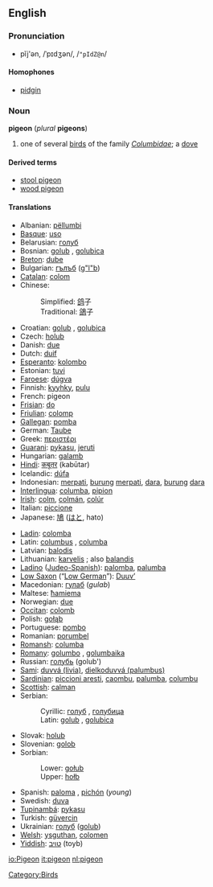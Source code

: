 ==English==
=== Pronunciation ===
*pĭj'ən, /ˈpɪdʒən/, /<tt>"pIdZ@n</tt>/
====Homophones====
*[[pidgin]]

=== Noun ===
'''pigeon''' (''plural'' '''pigeons''')

# one of several [[bird]]s of the family ''[[Columbidae]]''; a [[dove]]

====Derived terms====
*[[stool pigeon]]
*[[wood pigeon]]

====Translations====
{{top}}
*Albanian: [[pëllumbi]]
*[[Basque]]: [[uso]]
*Belarusian: [[голуб]]
*Bosnian: [[golub#Bosnian|golub]] {{m}}, [[golubica#Bosnian|golubica]] {{f}}
*[[Breton]]: [[dube]]
*Bulgarian: [[гълъб]] ([[g"l"b]])
*[[Catalan]]: [[colom]]
*Chinese:
*:Simplified: [[鸽]]子
*:Traditional: [[鴿]]子
*Croatian: [[golub#Croatian|golub]] {{m}}, [[golubica#Croatian|golubica]] {{f}}
*Czech: [[holub]] {{m}}
*Danish: [[due]]
*Dutch: [[duif]] {{f}}
*[[Esperanto]]: [[kolombo]]
*Estonian: [[tuvi]]
*[[Faroese]]: [[dúgva]]
*Finnish: [[kyyhky]], [[pulu]]
*French: pigeon {{m}}
*[[Frisian]]: [[do]]
*[[Friulian]]: [[colomp]]
*[[Gallegan]]: [[pomba]]
*German: [[Taube]] {{f}}
*Greek: [[περιστέρι]]
*[[Guarani]]: [[pykasu]], [[jeruti]]
*Hungarian: [[galamb]]
*[[Hindi]]: [[कबूतर]] (kabūtar)
*Icelandic: [[dúfa]]
*Indonesian: [[merpati]], [[burung]] [[merpati]], [[dara]], [[burung]] [[dara]]
*[[Interlingua]]: [[columba]], [[pipion]]
*[[Irish]]: [[colm]], [[colmán]], [[colúr]]
*Italian: [[piccione]] {{m}}
*Japanese: [[鳩]] ([[はと]], hato)
{{mid}}
*[[Ladin]]: [[colomba]]
*Latin: [[columbus]] {{m}}, [[columba]] {{f}}
*Latvian: [[balodis]]
*Lithuanian: [[karvelis]] {{m}}; also [[balandis]] {{m}}
*[[Ladino]] ([[Judeo-Spanish]]): [[palomba]], [[palumba]] {{f}}
*[[Low Saxon]] (“[[Low German]]”): [[Duuv’]] {{f}}
*Macedonian: [[гулаб]] (''gulab'')
*Maltese: [[ħamiema]]
*Norwegian: [[due]]
*[[Occitan]]: [[colomb]]
*Polish: [[gołąb]]
*Portuguese: [[pombo]] {{m}}
*Romanian: [[porumbel]]
*[[Romansh]]: [[columba]]
*[[Romany]]: [[golumbo]] {{m}}, [[golumbaika]] {{f}}
*Russian: [[голубь]] (golub')
*[[Sami]]: [[duvvá (livia)]], [[dielkoduvvá (palumbus)]]
*[[Sardinian]]: [[piccioni aresti]], [[caombu]], [[palumba]], [[columbu]]
*[[Scottish]]: [[calman]]
*Serbian:
*:Cyrillic: [[голуб#Serbian|голуб]] {{m}}, [[голубица#Serbian|голубица]] {{f}}
*:Latin: [[golub#Serbian|golub]] {{m}}, [[golubica#Serbian|golubica]] {{f}}
*Slovak: [[holub]]
*Slovenian: [[golob]] {{m}}
*Sorbian:
*:Lower: [[gołub]]
*:Upper: [[hołb]]
*Spanish: [[paloma]] {{f}}, [[pichón]] {{m}} (''young'')
*Swedish: [[duva]]
*[[Tupinambá]]: [[pykasu]]
*Turkish: [[güvercin]]
*Ukrainian: [[голуб]] ([[golub]])
*[[Welsh]]: [[ysguthan]], [[colomen]]
*[[Yiddish]]: [[טױב]] (toyb)
{{bottom}}

[[Category:Birds]]

[[io:Pigeon]]
[[it:pigeon]]
[[nl:pigeon]]